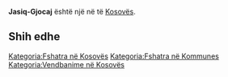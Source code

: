{{Fshat në 
 | Emri                = Jasiq-Gjocaj
 | EmriAlt                = 
 | NAME_SHORT_FORM=      
 | NAME_GENERIC=      
 | NAME_SORT_NAME_RO=      JASIQGJOCAJ
 | FULL_NAME_RO = Jasiq-Gjocaj
 | FULL_NAME_ND_RO=Jasiq-Gjocaj
 | SORT_NAME_RG=JASIQGJOCAJ
 | FULL_NAME_RG=Jasiq-Gjocaj
 | FULL_NAME_ND_RG=Jasiq-Gjocaj
 | SRP_NAME_SHORT_FORM=      
 | SRP_NAME_GENERIC=      
 | SRP_NAME_SORT_NAME_RO=      
 | SRP_FULL_NAME_RO = 
 | SRP_FULL_NAME_ND_RO=
 | SRP_SORT_NAME_RG=
 | SRP_FULL_NAME_RG=
 | SRP_FULL_NAME_ND_RG=
 | Emri (Rasa dhanore) = 
 | Figura              = 
 | Shteti              = Kosovo
 | Komuna              = 
 | Kodi postar         = 
 | Sipërfaqja          = 

 | Popullsia           = 

 | Regj. i popullsisë  = 
 | Dend. e popullsisë  = 
 | Faqja zyrtare       = 
 <!--- Koordinatat ----> 
 | Gjerësia            = 42.485556
 | Gjatësia            = 20.25
 | Lartësia            = 
}}
'''Jasiq-Gjocaj''' është një [[]] në [[]] të [[Kosovës]].

<!-- == Gjeografia == -->
<!-- == Historia == -->
<!-- == Demografia == -->
== Shih edhe ==
{{Komuna }}
{{Kosovo-Administrata-Cung}}

[[Kategoria:Fshatra në Kosovës]]
[[Kategoria:Fshatra në Kommunes ]]
[[Kategoria:Vendbanime në Kosovës]]